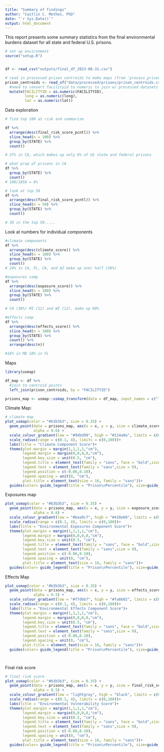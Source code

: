 ```yaml
---
title: "Summary of findings"
author: "Caitlin C. Mothes, PhD"
date: "`r Sys.Date()`"
output: html_document
---
```


This report presents some summary statistics from the final environmental burdens dataset for all state and federal U.S. prisons.

```r
# set up environment
source("setup.R")


df <- read_csv("outputs/final_df_2023-08-31.csv")

# read in processed prison centroids to make maps (from 'process_prisons.R' script)
prison_centroids <- read_sf("data/processed/prisons/prison_centroids.csv") %>% 
  #need to convert facilityid to numeric to join w/ processed datasets
  mutate(FACILITYID = as.numeric(FACILITYID),
         long = as.numeric(long),
         lat = as.numeric(lat))

```

Data exploration

```r
# find top 100 at risk and summarize

df %>% 
  arrange(desc(final_risk_score_pcntl)) %>% 
  slice_head(n = 100) %>% 
  group_by(STATE) %>% 
  count()

# 37% in CA, which makes up only 6% of US state and federal prisons

# what prop of prisons in CA
df %>% 
  group_by(STATE) %>% 
  count()
# 106/1856 = 6%

# look at top 50
df %>% 
  arrange(desc(final_risk_score_pcntl)) %>% 
  slice_head(n = 50) %>% 
  group_by(STATE) %>% 
  count()

# 30 in the top 50.....
```

Look at numbers for individual components

```r
#climate components
df %>% 
  arrange(desc(climate_score)) %>% 
  slice_head(n = 100) %>% 
  group_by(STATE) %>% 
  count()
# 24% in CA, FL, CA, and AZ make up over half (58%)

#exposures comp
df %>% 
  arrange(desc(exposure_score)) %>% 
  slice_head(n = 100) %>% 
  group_by(STATE) %>% 
  count()

# CA (36%) MI (12) and WI (12), make up 60%

#effects comp
df %>% 
  arrange(desc(effects_score)) %>% 
  slice_head(n = 100) %>% 
  group_by(STATE) %>% 
  count() %>% 
  arrange(desc(n))

#16% in MD 10% in FL
```

Maps

```r
library(usmap)

df_map <- df %>% 
  #join to centroid points
  left_join(prison_centroids, by = "FACILITYID")

prisons_map <- usmap::usmap_transform(data = df_map, input_names = c("long", "lat"))

```

Climate Map:

```r
# climate map
plot_usmap(color = "#b3b3b3", size = 0.35) +
  geom_point(data = prisons_map, aes(x = x, y = y, size = climate_score, color = climate_score),
             alpha = 0.6) +
  scale_colour_gradient(low = "#9dbd99", high = "#114a0a", limits = c(0,100))+
  scale_radius(range = c(0.1, 4), limits = c(0,100))+
  labs(title = "Climate Component Score")+
  theme(plot.margin = margin(1,1,1,1,"cm"),
        legend.margin = margin(0,0,0,0,"cm"),
        legend.key.size = unit(0.5, "cm"),
        legend.title = element_text(family = "sans", face = "bold",size = 12),
        legend.text = element_text(family = "sans",size = 9),
        legend.position = c(-0.06,0.10),
        legend.spacing = unit(0, "cm"),
        plot.title = element_text(size = 16, family = "sans"))+
  guides(color= guide_legend(title = "Prison\nPercentile"), size=guide_legend(title = "Prison\nPercentile"))

```

Exposures map

```r
plot_usmap(color = "#b3b3b3", size = 0.35) +
  geom_point(data = prisons_map, aes(x = x, y = y, size = exposure_score, color = exposure_score),
             alpha = 0.6) +
  scale_colour_gradient(low = "#baa9c7", high = "#410e69", limits = c(0,100))+
  scale_radius(range = c(0.1, 4), limits = c(0,100))+
  labs(title = "Environmental Exposures Component Score")+
  theme(plot.margin = margin(1,1,1,1,"cm"),
        legend.margin = margin(0,0,0,0,"cm"),
        legend.key.size = unit(0.5, "cm"),
        legend.title = element_text(family = "sans", face = "bold",size = 12),
        legend.text = element_text(family = "sans",size = 9),
        legend.position = c(-0.06,0.10),
        legend.spacing = unit(0, "cm"),
        plot.title = element_text(size = 16, family = "sans"))+
  guides(color= guide_legend(title = "Prison\nPercentile"), size=guide_legend(title = "Prison\nPercentile"))

```

Effects Map

```r
plot_usmap(color = "#b3b3b3", size = 0.35) +
  geom_point(data = prisons_map, aes(x = x, y = y, size = effects_score, color = effects_score),
             alpha = 0.5) +
  scale_colour_gradient(low = "#f7dbb7", high = "#fa8602", limits = c(0,100))+
  scale_radius(range = c(0.1, 4), limits = c(0,100))+
  labs(title = "Environmental Effects Component Score")+
  theme(plot.margin = margin(1,1,1,1,"cm"),
        legend.margin = margin(0,0,0,0,"cm"),
        legend.key.size = unit(0.5, "cm"),
        legend.title = element_text(family = "sans", face = "bold",size = 12),
        legend.text = element_text(family = "sans",size = 9),
        legend.position = c(-0.06,0.10),
        legend.spacing = unit(0, "cm"),
        plot.title = element_text(size = 16, family = "sans"))+
  guides(color= guide_legend(title = "Prison\nPercentile"), size=guide_legend(title = "Prison\nPercentile"))




```

Final risk score

```r
# final risk score
plot_usmap(color = "#b3b3b3", size = 0.35) +
  geom_point(data = prisons_map, aes(x = x, y = y, size = final_risk_score_pcntl, color = final_risk_score_pcntl),
             alpha = 0.5) +
  scale_colour_gradient(low = "lightgray", high = "black", limits = c(0,100))+
  scale_radius(range = c(0.1, 4), limits = c(0,100))+
  labs(title = "Environmental Vulnerability Score")+
  theme(plot.margin = margin(1,1,1,1,"cm"),
        legend.margin = margin(0,0,0,0,"cm"),
        legend.key.size = unit(0.5, "cm"),
        legend.title = element_text(family = "sans", face = "bold",size = 12),
        legend.text = element_text(family = "sans",size = 9),
        legend.position = c(-0.06,0.10),
        legend.spacing = unit(0, "cm"),
        plot.title = element_text(size = 16, family = "sans"))+
  guides(color= guide_legend(title = "Prison\nPercentile"), size=guide_legend(title = "Prison\nPercentile"))

```
